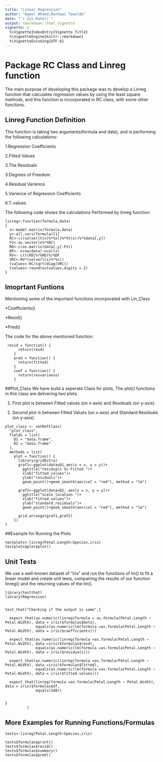 ```yaml
---
title: "Linear Regression"
author: "Aqeel Ahmed,Marhawi Tewolde"
date: "`r Sys.Date()`"
output: rmarkdown::html_vignette
vignette: >
  %\VignetteIndexEntry{Vignette Title}
  %\VignetteEngine{knitr::rmarkdown}
  %\VignetteEncoding{UTF-8}
---
```



# Package RC Class and Linreg function

The main purpose of developing this package was to develop a Linreg function that calculates regression values by using the least square methods, and this function is incorporated in RC class, with some other functions.

## Linreg Function Definition

This function is taking two arguments(formula and data), and is performing the following calculations:

  1.Regression Coefficients
  
  2.Fitted Values
  
  3.The Residuals
  
  3.Degrees of Freedom
  
  4.Residual Varience
  
  5.Varience of Regression Coefficients
  
  6.T-values
  
The following code shows the calculations Performed by linreg function:
```
linreg<-function(formula,data)
{
  x<-model.matrix(formula,data)
  y<-all.vars(formula)[1]
  RC<-c((solve((t(x)%*%x))%*%t(x))%*%data[,y])
  FV<-as.vector(x%*%RC)
  RD<-c(as.matrix(data[,y]-FV))
  DF<- nrow(data)-ncol(x)
  RV<- c(t(RD)%*%RD)%/%DF
  VRC<-RV*(solve(t(x)%*%x))
  tvalues<-RC/sqrt(diag(VRC))
  tvalues<-round(x=tvalues,digits = 2)
}
```



## Imoprtant Funtions

Mentioning some of the important functions incorporated with Lin_Class

  *Coefficients()
  
  *Resid()
  
  *Pred()
  
The code for the above mentioned function:
  
   
```
 resid = function() {
      return(resd)
    }
    pred = function() {
      return(fitted)
    }
    coef = function() {
      return(resvariance) 
    }
```


##Plot_Class
We have build a seperate Class for plots, The plot() functions in this class are delivering two plots.

1. First plot is between Fitted values (on x-axis) and Residuals (on y-axis).

2. Second plot is between Fitted Values (on x-axis) and Standard Residuals (on y-axis).

```
plot_class <- setRefClass(
  "plot_class",
  fields = list(
    D1 = "data.frame",
    D2 = "data.frame"
  ),
  methods = list(
    plot = function() {
      library(gridExtra)
      graf1<-ggplot(data=D1,aes(x = x, y = y))+
        ggtitle("residuals Vs Fitted ")+
        xlab("fitted_values")+
        ylab("residuals")+
        geom_point()+geom_smooth(aes(col = "red"), method = "lm")
      
      graf2<-ggplot(data=D2, aes(x = x, y = y))+
        ggtitle("scale location ")+
        xlab("fitted_values")+
        ylab("standard_residuals")+
        geom_point()+geom_smooth(aes(col = "red"), method = "lm")
      
      grid.arrange(graf1,graf2)
    })
)
```
##Example for Running the Plots
```
testplots<-linreg(Petal.Length~Species,iris)
testplots$plot$plot()
```

## Unit Tests

We use a well-known dataset of "iris" and run the functions of lm() to fit a linear model and create unit tests, compairing the results of our function linreg() and the returning values of the lm().

```
library(testthat)
library(Regression)


test_that("Checking if the output is same",{
  
  expect_that(as.numeric(linreg(formula = as.formula(Petal.Length ~ Petal.Width), data = iris)$formulas$beta),
              equals(as.numeric(lm(formula =as.formula(Petal.Length ~ Petal.Width), data = iris)$coefficients)))
  
  expect_that(as.numeric(linreg(formula =as.formula(Petal.Length ~ Petal.Width), data =iris)$formulas$resd),
              equals(as.numeric(lm(formula =as.formula(Petal.Length ~ Petal.Width), data = iris)$residuals)))
  
  expect_that(as.numeric(linreg(formula =as.formula(Petal.Length ~ Petal.Width), data =iris)$formulas$fitted),
              equals(as.numeric(lm(formula =as.formula(Petal.Length ~ Petal.Width), data = iris)$fitted.values)))
  
  expect_that(linreg(formula =as.formula(Petal.Length ~ Petal.Width), data = iris)$formulas$df,
              equals(148))
  
  
}
          )

```

## More Examples for Running Functions/Formulas

```
tests<-linreg(Petal.Length~Species,iris)

tests$formulas$print()
tests$formulas$resid()
tests$formulas$summary()
tests$formulas$pred()

```

